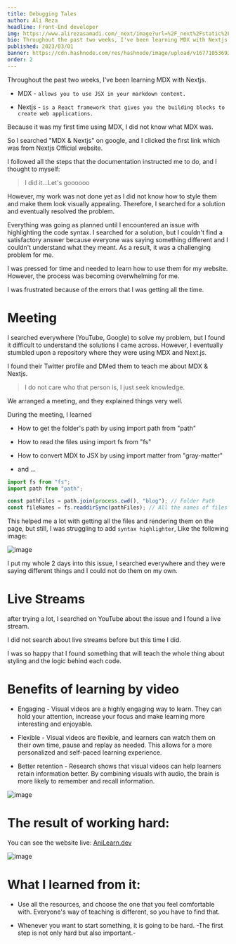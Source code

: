 ```yaml
---
title: Debugging Tales
author: Ali Reza
headline: Front-End developer
img: https://www.alirezasamadi.com/_next/image?url=%2F_next%2Fstatic%2Fmedia%2FMy%20Image.0e022541.png&w=256&q=75
bio: Throughout the past two weeks, I've been learning MDX with Nextjs.
published: 2023/03/01
banner: https://cdn.hashnode.com/res/hashnode/image/upload/v1677105369366/9cfd870b-146f-4867-b598-b55b173a6bac.png?w=1600&h=840&fit=crop&crop=entropy&auto=compress,format&format=webp
order: 2
---
```


Throughout the past two weeks, I've been learning MDX with Nextjs.

- MDX - `allows you to use JSX in your markdown content.`

- Nextjs - `is a React framework that gives you the building blocks to create web applications.`

Because it was my first time using MDX, I did not know what MDX was.

So I searched "MDX & Nextjs" on google, and I clicked the first link which was from Nextjs Official website.

I followed all the steps that the documentation instructed me to do, and I thought to myself:

> I did it...Let's goooooo

However, my work was not done yet as I did not know how to style them and make them look visually appealing. Therefore, I searched for a solution and eventually resolved the problem.

Everything was going as planned until I encountered an issue with highlighting the code syntax. I searched for a solution, but I couldn't find a satisfactory answer because everyone was saying something different and I couldn't understand what they meant. As a result, it was a challenging problem for me.

I was pressed for time and needed to learn how to use them for my website. However, the process was becoming overwhelming for me.

I was frustrated because of the errors that I was getting all the time.

# Meeting

I searched everywhere (YouTube, Google) to solve my problem, but I found it difficult to understand the solutions I came across. However, I eventually stumbled upon a repository where they were using MDX and Next.js.

I found their Twitter profile and DMed them to teach me about MDX & Nextjs.

> I do not care who that person is, I just seek knowledge.

We arranged a meeting, and they explained things very well.

During the meeting, I learned

- How to get the folder's path by using import path from "path"

- How to read the files using import fs from "fs"

- How to convert MDX to JSX by using import matter from "gray-matter"

- and ...

```jsx:app.jsx
import fs from "fs";
import path from "path";

const pathFiles = path.join(process.cwd(), "blog"); // Folder Path
const fileNames = fs.readdirSync(pathFiles); // All the names of files that exist in a folder.
```

This helped me a lot with getting all the files and rendering them on the page, but still, I was struggling to add `syntax highlighter`, Like the following image:

![image](https://cdn.hashnode.com/res/hashnode/image/upload/v1677113900303/3e701870-826d-4832-8744-9b05c504e583.png?auto=compress,format&format=webp)

I put my whole 2 days into this issue, I searched everywhere and they were saying different things and I could not do them on my own.

# Live Streams

after trying a lot, I searched on YouTube about the issue and I found a live stream.

I did not search about live streams before but this time I did.

I was so happy that I found something that will teach the whole thing about styling and the logic behind each code.

# Benefits of learning by video

- Engaging - Visual videos are a highly engaging way to learn. They can hold your attention, increase your focus and make learning more interesting and enjoyable.

- Flexible - Visual videos are flexible, and learners can watch them on their own time, pause and replay as needed. This allows for a more personalized and self-paced learning experience.

- Better retention - Research shows that visual videos can help learners retain information better. By combining visuals with audio, the brain is more likely to remember and recall information.

![image](https://cdn.hashnode.com/res/hashnode/image/upload/v1677114617532/3484e807-3e76-4738-a0b0-753402f52a6f.png?auto=compress,format&format=webp)

# The result of working hard:

You can see the website live: [AniLearn.dev](https://www.anilearn.dev/)

![image](https://cdn.hashnode.com/res/hashnode/image/upload/v1677116264830/59b72616-ade6-460f-a77b-7c8d446f4a0b.png?auto=compress,format&format=webp)

# What I learned from it:

- Use all the resources, and choose the one that you feel comfortable with. Everyone's way of teaching is different, so you have to find that.

- Whenever you want to start something, it is going to be hard.
  -The first step is not only hard but also important.-
